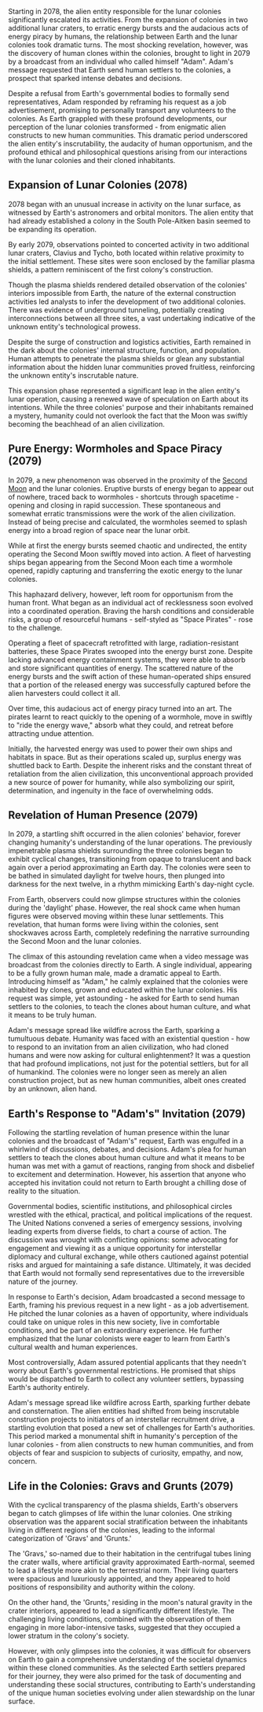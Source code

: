 Starting in 2078, the alien entity responsible for the lunar colonies significantly escalated its activities. From the expansion of colonies in two additional lunar craters, to erratic energy bursts and the audacious acts of energy piracy by humans, the relationship between Earth and the lunar colonies took dramatic turns. The most shocking revelation, however, was the discovery of human clones within the colonies, brought to light in 2079 by a broadcast from an individual who called himself "Adam". Adam's message requested that Earth send human settlers to the colonies, a prospect that sparked intense debates and decisions.

Despite a refusal from Earth's governmental bodies to formally send representatives, Adam responded by reframing his request as a job advertisement, promising to personally transport any volunteers to the colonies. As Earth grappled with these profound developments, our perception of the lunar colonies transformed - from enigmatic alien constructs to new human communities. This dramatic period underscored the alien entity's inscrutability, the audacity of human opportunism, and the profound ethical and philosophical questions arising from our interactions with the lunar colonies and their cloned inhabitants.

## Expansion of Lunar Colonies (2078)

2078 began with an unusual increase in activity on the lunar surface, as witnessed by Earth's astronomers and orbital monitors. The alien entity that had already established a colony in the South Pole-Aitken basin seemed to be expanding its operation.

By early 2079, observations pointed to concerted activity in two additional lunar craters, Clavius and Tycho, both located within relative proximity to the initial settlement. These sites were soon enclosed by the familiar plasma shields, a pattern reminiscent of the first colony's construction.

Though the plasma shields rendered detailed observation of the colonies' interiors impossible from Earth, the nature of the external construction activities led analysts to infer the development of two additional colonies. There was evidence of underground tunneling, potentially creating interconnections between all three sites, a vast undertaking indicative of the unknown entity's technological prowess.

Despite the surge of construction and logistics activities, Earth remained in the dark about the colonies' internal structure, function, and population. Human attempts to penetrate the plasma shields or glean any substantial information about the hidden lunar communities proved fruitless, reinforcing the unknown entity's inscrutable nature.

This expansion phase represented a significant leap in the alien entity's lunar operation, causing a renewed wave of speculation on Earth about its intentions. While the three colonies' purpose and their inhabitants remained a mystery, humanity could not overlook the fact that the Moon was swiftly becoming the beachhead of an alien civilization.

## Pure Energy: Wormholes and Space Piracy (2079)

In 2079, a new phenomenon was observed in the proximity of the [Second Moon](second-moon) and the lunar colonies. Eruptive bursts of energy began to appear out of nowhere, traced back to wormholes - shortcuts through spacetime - opening and closing in rapid succession. These spontaneous and somewhat erratic transmissions were the work of the alien civilization. Instead of being precise and calculated, the wormholes seemed to splash energy into a broad region of space near the lunar orbit.

While at first the energy bursts seemed chaotic and undirected, the entity operating the Second Moon swiftly moved into action. A fleet of harvesting ships began appearing from the Second Moon each time a wormhole opened, rapidly capturing and transferring the exotic energy to the lunar colonies.

This haphazard delivery, however, left room for opportunism from the human front. What began as an individual act of recklessness soon evolved into a coordinated operation. Braving the harsh conditions and considerable risks, a group of resourceful humans - self-styled as "Space Pirates" - rose to the challenge.

Operating a fleet of spacecraft retrofitted with large, radiation-resistant batteries, these Space Pirates swooped into the energy burst zone. Despite lacking advanced energy containment systems, they were able to absorb and store significant quantities of energy. The scattered nature of the energy bursts and the swift action of these human-operated ships ensured that a portion of the released energy was successfully captured before the alien harvesters could collect it all.

Over time, this audacious act of energy piracy turned into an art. The pirates learnt to react quickly to the opening of a wormhole, move in swiftly to "ride the energy wave," absorb what they could, and retreat before attracting undue attention.

Initially, the harvested energy was used to power their own ships and habitats in space. But as their operations scaled up, surplus energy was shuttled back to Earth. Despite the inherent risks and the constant threat of retaliation from the alien civilization, this unconventional approach provided a new source of power for humanity, while also symbolizing our spirit, determination, and ingenuity in the face of overwhelming odds.

## Revelation of Human Presence (2079)

In 2079, a startling shift occurred in the alien colonies' behavior, forever changing humanity's understanding of the lunar operations. The previously impenetrable plasma shields surrounding the three colonies began to exhibit cyclical changes, transitioning from opaque to translucent and back again over a period approximating an Earth day. The colonies were seen to be bathed in simulated daylight for twelve hours, then plunged into darkness for the next twelve, in a rhythm mimicking Earth's day-night cycle.

From Earth, observers could now glimpse structures within the colonies during the 'daylight' phase. However, the real shock came when human figures were observed moving within these lunar settlements. This revelation, that human forms were living within the colonies, sent shockwaves across Earth, completely redefining the narrative surrounding the Second Moon and the lunar colonies.

The climax of this astounding revelation came when a video message was broadcast from the colonies directly to Earth. A single individual, appearing to be a fully grown human male, made a dramatic appeal to Earth. Introducing himself as "Adam," he calmly explained that the colonies were inhabited by clones, grown and educated within the lunar colonies. His request was simple, yet astounding - he asked for Earth to send human settlers to the colonies, to teach the clones about human culture, and what it means to be truly human.

Adam's message spread like wildfire across the Earth, sparking a tumultuous debate. Humanity was faced with an existential question - how to respond to an invitation from an alien civilization, who had cloned humans and were now asking for cultural enlightenment? It was a question that had profound implications, not just for the potential settlers, but for all of humankind. The colonies were no longer seen as merely an alien construction project, but as new human communities, albeit ones created by an unknown, alien hand.

## Earth's Response to "Adam's" Invitation (2079)

Following the startling revelation of human presence within the lunar colonies and the broadcast of "Adam's" request, Earth was engulfed in a whirlwind of discussions, debates, and decisions. Adam's plea for human settlers to teach the clones about human culture and what it means to be human was met with a gamut of reactions, ranging from shock and disbelief to excitement and determination. However, his assertion that anyone who accepted his invitation could not return to Earth brought a chilling dose of reality to the situation.

Governmental bodies, scientific institutions, and philosophical circles wrestled with the ethical, practical, and political implications of the request. The United Nations convened a series of emergency sessions, involving leading experts from diverse fields, to chart a course of action. The discussion was wrought with conflicting opinions: some advocating for engagement and viewing it as a unique opportunity for interstellar diplomacy and cultural exchange, while others cautioned against potential risks and argued for maintaining a safe distance. Ultimately, it was decided that Earth would not formally send representatives due to the irreversible nature of the journey.

In response to Earth's decision, Adam broadcasted a second message to Earth, framing his previous request in a new light - as a job advertisement. He pitched the lunar colonies as a haven of opportunity, where individuals could take on unique roles in this new society, live in comfortable conditions, and be part of an extraordinary experience. He further emphasized that the lunar colonists were eager to learn from Earth's cultural wealth and human experiences.

Most controversially, Adam assured potential applicants that they needn't worry about Earth's governmental restrictions. He promised that ships would be dispatched to Earth to collect any volunteer settlers, bypassing Earth's authority entirely.

Adam's message spread like wildfire across Earth, sparking further debate and consternation. The alien entities had shifted from being inscrutable construction projects to initiators of an interstellar recruitment drive, a startling evolution that posed a new set of challenges for Earth's authorities. This period marked a monumental shift in humanity's perception of the lunar colonies - from alien constructs to new human communities, and from objects of fear and suspicion to subjects of curiosity, empathy, and now, concern.

## Life in the Colonies: Gravs and Grunts (2079)

With the cyclical transparency of the plasma shields, Earth's observers began to catch glimpses of life within the lunar colonies. One striking observation was the apparent social stratification between the inhabitants living in different regions of the colonies, leading to the informal categorization of 'Gravs' and 'Grunts.'

The 'Gravs,' so-named due to their habitation in the centrifugal tubes lining the crater walls, where artificial gravity approximated Earth-normal, seemed to lead a lifestyle more akin to the terrestrial norm. Their living quarters were spacious and luxuriously appointed, and they appeared to hold positions of responsibility and authority within the colony.

On the other hand, the 'Grunts,' residing in the moon's natural gravity in the crater interiors, appeared to lead a significantly different lifestyle. The challenging living conditions, combined with the observation of them engaging in more labor-intensive tasks, suggested that they occupied a lower stratum in the colony's society.

However, with only glimpses into the colonies, it was difficult for observers on Earth to gain a comprehensive understanding of the societal dynamics within these cloned communities. As the selected Earth settlers prepared for their journey, they were also primed for the task of documenting and understanding these social structures, contributing to Earth's understanding of the unique human societies evolving under alien stewardship on the lunar surface.
